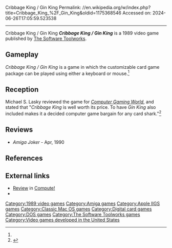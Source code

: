 Cribbage King / Gin King
Permalink: //en.wikipedia.org/w/index.php?title=Cribbage_King_%2F_Gin_King&oldid=1175368546
Accessed on: 2024-06-26T17:05:59.523538



------
Cribbage King / Gin King
{{Short description|1989 video game}}
{{One source|date=July 2021}}
{{Infobox video game
| collapsible = 
| state = 
| italic title = 
| title = Cribbage King / Gin King
| image = Cribbage King Gin King cover.jpg
| alt = 
| caption = 
| developer = 
| publisher = [[The Software Toolworks]]
| series = 
| engine = 
| platforms = 
| released = 1989
| genre = 
| modes = 
}}
'''''Cribbage King / Gin King''''' is a 1989 video game published by [[The Software Toolworks]].

==Gameplay==
''Cribbage King / Gin King'' is a game in which the customizable card game package can be played using either a keyboard or mouse.<ref name="CGW65"/>

==Reception==
Michael S. Lasky reviewed the game for ''[[Computer Gaming World]]'', and stated that "''Cribbage King'' is well worth its price. To have ''Gin King'' also included makes it a decided computer game bargain for any card shark."<ref name="CGW65">{{cite magazine |last=Lasky |first=Michael S. |title=More Than A House of Cards: Software Toolworks' "Cribbage King/Gin King" |magazine=Computer Gaming World |date=November 1989 |volume=1 |issue=65 |pages=32, 58}}</ref>

==Reviews==
*''Amiga Joker'' - Apr, 1990

==References==
{{reflist}}

==External links==
*[https://archive.org/details/1990-02-compute-magazine/page/n101/mode/2up Review] in [[Compute!]]
*{{mobygames|/10902}}

{{Improve categories|date=July 2021}}

[[Category:1989 video games]]
[[Category:Amiga games]]
[[Category:Apple IIGS games]]
[[Category:Classic Mac OS games]]
[[Category:Digital card games]]
[[Category:DOS games]]
[[Category:The Software Toolworks games]]
[[Category:Video games developed in the United States]]